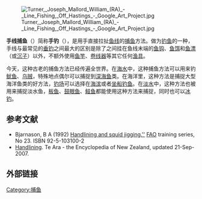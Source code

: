 [[File:Turner,_Joseph_Mallord_William_(RA)_-_Line_Fishing,_Off_Hastings_-_Google_Art_Project.jpg|thumb]]

'''手线捕鱼'''（{{lang-en|handline fishing}}）简称'''手钓'''（{{lang|en|handlining}}），是用手直接拉扯[[鱼线|鱼线]]的[[捕鱼|捕鱼]]方法。做为[[钓鱼|钓鱼]]的一种，手线与最常见的[[垂钓|垂钓]]之间最大的区别是除了之间挂在鱼线末端的[[鱼钩|鱼钩]]、[[鱼饵|鱼饵]]和[[鱼漂|鱼漂]]（或[[沉子|沉子]]）以外，不额外使用[[鱼竿|鱼竿]]、[[卷线器|卷线器]]等其它任何[[渔具|渔具]]。

今天，这种古老的捕鱼方法已经传遍全世界。在[[海水|海水]]中，这种捕鱼方法可以用来钓[[鱿鱼|鱿鱼]]、[[乌贼|乌贼]]，特殊地点偶尔可以捕捉到[[深海鱼|深海鱼]]类。在海洋里，这种方法是捕捉大型海洋鱼类的好方法，[[渔场|钓场]]可以选择在[[海滨|海滨]]或者[[船钓|坐船钓鱼]]。在[[淡水|淡水]]中，这种方法也被用来捕捉淡水鱼，[[孔雀鲆|板鱼]]、[[角木叶鲽|鼓眼鱼]]、[[鲑鱼|鲑鱼]]都能使用这种方法来捕捉，同时也可以[[冰钓|冰钓]]。

==参考文献==
{{reflist}}
* Bjarnason, B A (1992) [http://www.fao.org/DOCREP/003/T0511E/T0511E00.htm Handlining and squid jigging.''] {{Wayback|url=http://www.fao.org/DOCREP/003/T0511E/T0511E00.htm |date=20130904091356 }} [[FAO|FAO]] training series, No 23. ISBN 92-5-103100-2
* [http://www.teara.govt.nz/EarthSeaAndSky/HarvestingTheSea/FishingIndustry/2/ENZ-Resources/Standard/2/mi Handlining]. Te Ara - the Encyclopedia of New Zealand, updated 21-Sep-2007.

== 外部链接 ==
{{捕鱼}}
{{渔业}}

{{DEFAULTSORT:Handline fishing}}
[[Category:捕鱼|Category:捕鱼]]